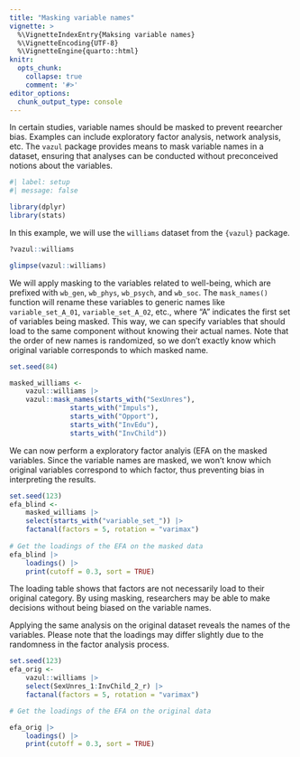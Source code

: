 ```yaml
---
title: "Masking variable names"
vignette: >
  %\VignetteIndexEntry{Maksing variable names}
  %\VignetteEncoding{UTF-8}
  %\VignetteEngine{quarto::html}
knitr:
  opts_chunk:
    collapse: true
    comment: '#>'
editor_options: 
  chunk_output_type: console
---
```


In certain studies, variable names should be masked to prevent reearcher bias. Examples can include exploratory factor analysis, network analysis, etc. The `vazul` package provides means to mask variable names in a dataset, ensuring that analyses can be conducted without preconceived notions about the variables.

```r
#| label: setup
#| message: false

library(dplyr)
library(stats)

```

In this example, we will use the `williams` dataset from the `{vazul}` package.

```r
?vazul::williams

glimpse(vazul::williams)

```

We will apply masking to the variables related to well-being, which are prefixed with `wb_gen`, `wb_phys`, `wb_psych`, and `wb_soc`. The `mask_names()` function will rename these variables to generic names like `variable_set_A_01`, `variable_set_A_02`, etc., where "A" indicates the first set of variables being masked. This way, we can specify variables that should load to the same component without knowing their actual names. Note that the order of new names is randomized, so we don't exactly know which original variable corresponds to which masked name.


```r
set.seed(84)

masked_williams <-
    vazul::williams |> 
    vazul::mask_names(starts_with("SexUnres"),
               starts_with("Impuls"),
               starts_with("Opport"),
               starts_with("InvEdu"),
               starts_with("InvChild"))

```

We can now perform a exploratory factor analyis (EFA on the masked variables. Since the variable names are masked, we won't know which original variables correspond to which factor, thus preventing bias in interpreting the results.

```r

set.seed(123)
efa_blind <-
    masked_williams |> 
    select(starts_with("variable_set_")) |>
    factanal(factors = 5, rotation = "varimax")
    
# Get the loadings of the EFA on the masked data
efa_blind |> 
    loadings() |> 
    print(cutoff = 0.3, sort = TRUE)

```

The loading table shows that factors are not necessarily load to their original category. By using masking, researchers may be able to make decisions without being biased on the variable names.

Applying the same analysis on the original dataset reveals the names of the variables. Please note that the loadings may differ slightly due to the randomness in the factor analysis process.

```r
set.seed(123)
efa_orig <-
    vazul::williams |> 
    select(SexUnres_1:InvChild_2_r) |>
    factanal(factors = 5, rotation = "varimax")

# Get the loadings of the EFA on the original data

efa_orig |> 
    loadings() |> 
    print(cutoff = 0.3, sort = TRUE)

```




